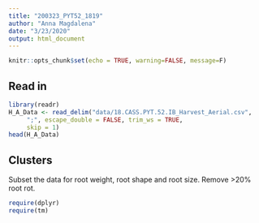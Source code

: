 ```yaml
---
title: "200323_PYT52_1819"
author: "Anna Magdalena"
date: "3/23/2020"
output: html_document
---
```


```r
knitr::opts_chunk$set(echo = TRUE, warning=FALSE, message=F)
```

## Read in
```r
library(readr)
H_A_Data <- read_delim("data/18.CASS.PYT.52.IB_Harvest_Aerial.csv", 
     ";", escape_double = FALSE, trim_ws = TRUE, 
     skip = 1)
head(H_A_Data)
```

## Clusters
Subset the data for root weight, root shape and root size. Remove >20% root rot.
```r
require(dplyr)
require(tm)
```

